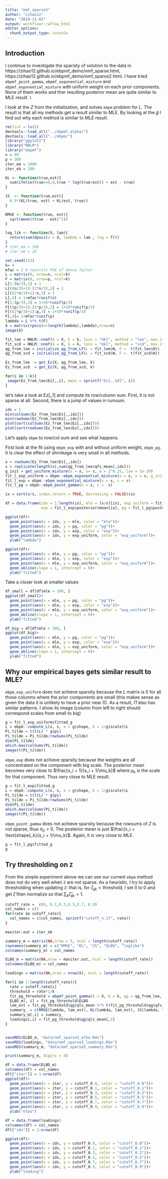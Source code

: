 ```yaml
---
title: "nmf_sparse3"
author: "zihao12"
date: "2019-11-03"
output: workflowr::wflow_html
editor_options:
  chunk_output_type: console
---
```


## Introduction
I continue to investigate the sparisty of solution  to the data in https://zihao12.github.io/ebpmf_demo/nmf_sparse.html, https://zihao12.github.io/ebpmf_demo/nmf_sparse2.html.  I have tried `ebpmf_point_gamma`, `ebpmf_exponential_mixture` and `ebpmf_exponential_mixture` with uniform weight on  each prior components. None of them works and ther resulting posterior mean are quite similar  to MLE result. \\

I look at the $Z$ from the initialization, and solves `ebpm` problem for $L$. The result is that all my methods get a result similar to MLE. By looking  at the $\hat{g}$ I find out why each method is similar to MLE result.  



```r
rm(list = ls())
devtools::load_all("../ebpmf.alpha/")
devtools::load_all("../ebpm/")
library("ggplot2")
library("NNLM") 
library("ebpmf")
n = 99
p = 300
iter_em = 1000
iter_eb = 100

KL <- function(true,est){
  sum(ifelse(true==0,0,true * log(true/est)) + est - true)
}

JS  <- function(true,est){
  0.5*(KL(true, est) + KL(est, true))
}

RMSE <- function(true, est){
  sqrt(mean((true - est)^2))
}

log_lik <- function(X, lam){
  return(sum(dpois(x = X, lambda = lam , log = T)))
}
# iter_em = 100
# iter_eb = 10
```

```r
set.seed(123)
k= 4
mfac = 2 # controls PVE of dense factor
L = matrix(0, nrow=n, ncol=k)
F = matrix(0, nrow=p, ncol=k)
L[1:(n/3),1] = 1
L[((n/3)+1):(2*n/3),2] = 1
L[((2*n/3)+1):n,3] = 1
L[,4] = 1+mfac*runif(n)
F[1:(p/3),1] = 1+10*runif(p/3)
F[((p/3)+1):(2*p/3),2] = 1+10*runif(p/3)
F[((2*p/3)+1):p,3] = 1+10*runif(p/3)
F[,4]= 1+mfac*runif(p)
lambda = L %*% t(F)
X = matrix(rpois(n=length(lambda),lambda),nrow=n)
image(X)
```

```r
fit_lee = NNLM::nnmf(A = X, k = k, loss = "mkl", method = "lee", max.iter = iter_em)
fit_scd = NNLM::nnmf(A = X, k = k, loss = "mkl", method = "scd", max.iter = iter_em)
qg_from_lee = initialize_qg_from_LF(L = fit_lee$W, F =  t(fit_lee$H))
qg_from_scd = initialize_qg_from_LF(L = fit_scd$W, F =  t(fit_scd$H))

Ez_from_lee  = get_Ez(X, qg_from_lee, k)
Ez_from_scd  = get_Ez(X, qg_from_scd, k)

for(i in 1:k){
 image(Ez_from_lee$Ez[,,i], main = sprintf("Ez[,,%d]", i)) 
}
```

let's take a look at Ez[,,1] and compute its row/column sum. First, it is not sparse at all. Second, there is a  jump of values in rumsum. 
```r
idx = 1
min(colSums(Ez_from_lee$Ez[,,idx]))
min(rowSums(Ez_from_lee$Ez[,,idx]))
plot(sort(colSums(Ez_from_lee$Ez[,,idx])))
plot(sort(rowSums(Ez_from_lee$Ez[,,idx])))
```

Let's apply `ebpm` to row/col sum and see what happens.\

First look  at the fit using `ebpm_exp` with and without uniform weight, `ebpm_pg`. It  is clear the effect of shrinkage is very  small in all methods. 
```r
x = rowSums(Ez_from_lee$Ez[,,idx])
s = replicate(length(x),sum(qg_from_lee$qfs_mean[,idx]))
g_init = get_uniform_mixture(x = x, s= s, m = 2^0.25, low = 1e-20)
fit_l_exp_uniform = ebpm::ebpm_exponential_mixture(x = x, s = s, g_init = g_init, fix_g = T)
fit_l_exp = ebpm::ebpm_exponential_mixture(x = x, s = s)
fit_l_pg = ebpm::ebpm_point_gamma(x = x, s =  s)

ix = sort(x/s, index.return = TRUE, decreasing = FALSE)$ix

df = data.frame(idx = 1:length(ix), mle = (x/s)[ix], exp_uniform = fit_l_exp_uniform$posterior$mean[ix],
                exp = fit_l_exp$posterior$mean[ix], pg = fit_l_pg$posterior$mean[ix])

ggplot(df)+
  geom_point(aes(x = idx, y = mle, color = "mle"))+
  geom_point(aes(x = idx, y = pg, color = "pg"))+
  geom_point(aes(x = idx, y = exp, color = "exp"))+
  geom_point(aes(x = idx, y = exp_uniform, color = "exp_uniform"))+
  ylab("lambda")

ggplot(df)+
  geom_point(aes(x = mle, y = pg, color = "pg"))+
  geom_point(aes(x = mle, y = exp, color = "exp"))+
  geom_point(aes(x = mle, y = exp_uniform, color = "exp_uniform"))+
  geom_abline(slope = 1, intercept = 0)+
  ylab("fitted")
```

Take a closer look at smaller values
```r
df_small = df[df$mle < 200, ]
ggplot(df_small)+
  geom_point(aes(x = mle, y = pg, color = "pg"))+
  geom_point(aes(x = mle, y = exp, color = "exp"))+
  geom_point(aes(x = mle, y = exp_uniform, color = "exp_uniform"))+
  geom_abline(slope = 1, intercept = 0)+
  ylab("fitted")

df_big = df[df$mle > 300, ]
ggplot(df_big)+
  geom_point(aes(x = mle, y = pg, color = "pg"))+
  geom_point(aes(x = mle, y = exp, color = "exp"))+
  geom_point(aes(x = mle, y = exp_uniform, color = "exp_uniform"))+
  geom_abline(slope = 1, intercept = 0)+
  ylab("fitted")
```


## Why our empirical bayes gets similar result to  MLE?
`ebpm_exp_uniform` does not achieve sparsity because the $L$ matrix is 0 for all those columns where the prior components are small (this makes sense as given the data it is unlikely to have a prior  near 0). As a result, $\tilde{\Pi}$ also has similar patterns. I show its image  (column  from left  to right should correspond scales from small to big)
```r
g = fit_l_exp_uniform$fitted_g
L = ebpm::compute_L(x, s, a = g$shape, b = 1/g$scale)$L
Pi_tilde = t(t(L) * g$pi)
Pi_tilde = Pi_tilde/rowSums(Pi_tilde)
dim(Pi_tilde)
which.max(colSums(Pi_tilde))
image(t(Pi_tilde))
```


`ebpm_exp` does not achieve sparsity because the weights are  all concentrated on the  component with big scale. The posterior mean becomes very close to $\frac{x_i + 1}{s_i + 1/\mu_k}$ where $\mu_k$ is the scale for that component. Thus very close to MLE result.  
```r
g = fit_l_exp$fitted_g
L = ebpm::compute_L(x, s, a = g$shape, b = 1/g$scale)$L
Pi_tilde = t(t(L) * g$pi)
Pi_tilde = Pi_tilde/rowSums(Pi_tilde)
dim(Pi_tilde)
which.max(colSums(Pi_tilde))
image(t(Pi_tilde))
```


`ebpm_point_gamma` does not achieve sparsity because the rowsums of $Z$ is not sparse, thus $\pi_0 = 0$. The posterior mean is just $\frac{x_i + \text{shape}_k}{s_i + 1/\mu_k}$. Again,  it is very close to MLE. 
```r
g = fit_l_pg$fitted_g
g
```


## Try thresholding on  `Z`
From the simple experiment above we can see our current `ebpm` method does  not do very well when `Z` are not sparse. As a heuristic, I try to apply thresholding when updating `Z`: that is, for $\zeta_{ijk} < \text{threshold}$, I set it to 0 and get $\hat{\zeta}$ then normalize so that $\sum_k  \hat{\zeta}_{ijk} = 1$. 
```r
cutoff_rate =  c(0, 0.1,0.3,0.5,0.7, 0.9)
col_names = c()
for(rate in cutoff_rate){
  col_names = c(col_names, sprintf("cutoff_%.1f", rate))
}

maxiter.out = iter_eb

summary_m = matrix(NA,nrow = 5, ncol = length(cutoff_rate))
rownames(summary_m) = c("RMSE", "KL", "JS", "ELBO", "loglike")
colnames(summary_m) = col_names

ELBO_m = matrix(NA,nrow = maxiter.out, ncol = length(cutoff_rate))
colnames(ELBO_m) = col_names

loadings = matrix(NA,nrow = nrow(X), ncol = length(cutoff_rate))

for(i in 1:length(cutoff_rate)){
  rate = cutoff_rate[i]
  threshold = rate*1/k
  fit_pg_threshold = ebpmf_point_gamma(X = X, K = k, qg = qg_from_lee, maxiter.out = maxiter.out, threshold = threshold)
  ELBO_m[, i] = fit_pg_threshold$ELBO
  lam_est = fit_pg_threshold$qg$qls_mean %*% t(fit_pg_threshold$qg$qfs_mean)
  summary_ = c(RMSE(lambda, lam_est), KL(lambda, lam_est), JS(lambda, lam_est), fit_pg_threshold$ELBO[maxiter.out], log_lik(X, lam_est))
  summary_m[,i] = summary_
  loadings[,i] = fit_pg_threshold$qg$qls_mean[,2]
}


saveRDS(ELBO_m, "data/nmf_sparse3_elbo.Rds")
saveRDS(loadings, "data/nmf_sparse3_loadings.Rds")
saveRDS(summary_m, "data/nmf_sparse3_summary.Rds")
```


```r
print(summary_m, digits = 4)
```


```r
df = data.frame(ELBO_m)
colnames(df) = col_names
df[["iter"]] = 1:nrow(df)
ggplot(df)+
  geom_point(aes(x = iter, y = cutoff_0.0, color = "cutoff_0.0"))+
  geom_point(aes(x = iter, y = cutoff_0.1, color = "cutoff_0.1"))+
  geom_point(aes(x = iter, y = cutoff_0.3, color = "cutoff_0.3"))+
  geom_point(aes(x = iter, y = cutoff_0.5, color = "cutoff_0.5"))+
  geom_point(aes(x = iter, y = cutoff_0.7, color = "cutoff_0.7"))+
  geom_point(aes(x = iter, y = cutoff_0.9, color = "cutoff_0.9"))+
  ylab("elbo")
```


```r
df = data.frame(loadings)
colnames(df) = col_names
df[["idx"]] = 1:nrow(df)

ggplot(df)+
  geom_point(aes(x = idx, y = cutoff_0.0, color = "cutoff_0.0"))+
  geom_point(aes(x = idx, y = cutoff_0.1, color = "cutoff_0.1"))+
  geom_point(aes(x = idx, y = cutoff_0.3, color = "cutoff_0.3"))+
  geom_point(aes(x = idx, y = cutoff_0.5, color = "cutoff_0.5"))+
  geom_point(aes(x = idx, y = cutoff_0.7, color = "cutoff_0.7"))+
  geom_point(aes(x = idx, y = cutoff_0.9, color = "cutoff_0.9"))+
  ylab("loading")
```






